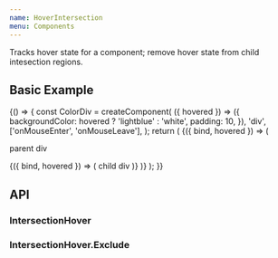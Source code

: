 ```yaml
---
name: HoverIntersection
menu: Components
---
```



Tracks hover state for a component; remove hover state from child intesection regions.

## Basic Example

<Playground>
  {() => {
    const ColorDiv = createComponent(
      ({ hovered }) => ({
        backgroundColor: hovered ? 'lightblue' : 'white',
        padding: 10,
      }),
      'div',
      ['onMouseEnter', 'onMouseLeave'],
    );
    return (
      <HoverIntersection>
        {({ bind, hovered }) => (
          <ColorDiv {...bind} hovered={hovered}>
            <p>parent div</p>
            <HoverIntersectionExclude>
              {({ bind, hovered }) => (
                <ColorDiv {...bind} hovered={hovered}>
                  child div
                </ColorDiv>
              )}
            </HoverIntersectionExclude>
          </ColorDiv>
        )}
      </HoverIntersection>
    );
  }}
</Playground>

## API

### IntersectionHover

<PropsTable of={HoverIntersection} />

### IntersectionHover.Exclude

<PropsTable of={HoverIntersectionExclude} />
